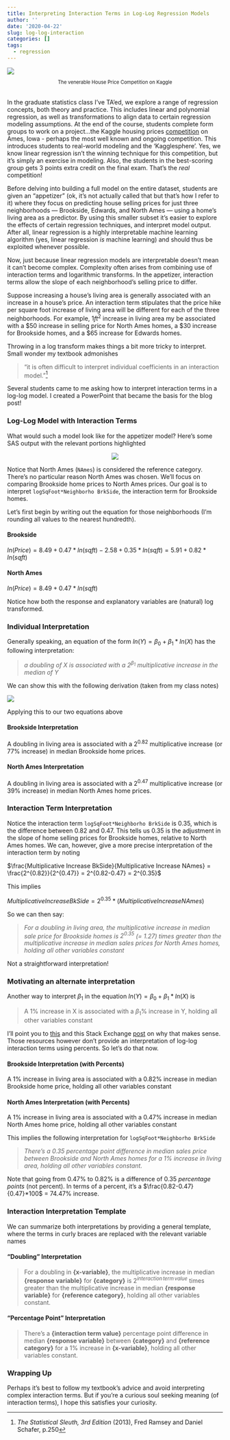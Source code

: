 ```yaml
---
title: Interpreting Interaction Terms in Log-Log Regression Models
author: ''
date: '2020-04-22'
slug: log-log-interaction
categories: []
tags:
  - regression
---
```


<style>
p.caption {
  font-size: 0.8em;
}
</style>

![](/post/2020-04-22-interpreting-interaction-terms-in-log-log-regression-models_files/ames.png)
<center>
<p class="caption">
The venerable House Price Competition on Kaggle
</p>

</center>
<br>
In the graduate statistics class I've TA'ed, we explore a range of regression concepts, both theory and practice.  This includes linear and polynomial regression, as well as transformations to align data to certain regression modeling assumptions. At the end of the course, students complete form groups to work on a project...the Kaggle housing prices [competition](https://www.kaggle.com/c/house-prices-advanced-regression-techniques) on Ames, Iowa - perhaps the most well known and ongoing competition.  This introduces students to real-world modeling and the 'Kagglesphere'.  Yes, we know linear regression isn't the winning technique for this competition, but it's simply an exercise in modeling.  Also, the students in the best-scoring group gets 3 points extra credit on the final exam.  That's the *real* competition!

Before delving into building a full model on the entire dataset, students are given an "appetizer" (ok, it's not actually called that but that's how I refer to it) where they focus on predicting house selling prices for just three neighborhoods &mdash; Brookside, Edwards, and North Ames &mdash; using a home's living area as a predictor.  By using this smaller subset it's easier to explore the effects of certain regression techniques, and interpret model output.  After all, linear regression is a highly interpretable machine learning algorithm (yes, linear regression *is* machine learning) and should thus be exploited whenever possible.

Now, just because linear regression models are interpretable doesn't mean it can't become complex. Complexity often arises from combining use of interaction terms and logarithmic transforms.  In the appetizer, interaction terms allow the slope of each neighborhood's selling price to differ.

Suppose increasing a house's living area is generally associated with an increase in a house's price. An interaction term stipulates that the price hike per square foot increase of living area will be different for each of the three neighborhoods.  For example, 1${ft^2}$ increase in living area my be associated with a \$50 increase in selling price for North Ames homes, a \$30 increase for Brookside homes, and a \$65 increase for Edwards homes. 

Throwing in a log transform makes things a bit more tricky to interpret.  Small wonder my textbook admonishes 

> "it is often difficult to interpret individual coefficients in an interaction model."^[*The Statistical Sleuth, 3rd Edition* (2013), Fred Ramsey and Daniel Schafer, p.250]

Several students came to me asking how to interpret interaction terms in a log-log model.  I created a PowerPoint that became the basis for the blog post!

### Log-Log Model with Interaction Terms

What would such a model look like for the appetizer model?  Here's some SAS output with the relevant portions highlighted 

<center>
![](/post/2020-04-22-interpreting-interaction-terms-in-log-log-regression-models_files/loglogmodel.png)
</center>

Notice that North Ames (```NAmes```) is considered the reference category.  There's no particular reason North Ames was chosen.  We'll focus on comparing Brookside home prices to North Ames prices.  Our goal is to interpret ```logSqFoot*Neighborho BrkSide```, the interaction term for Brookside homes.  

Let's first begin by writing out the equation for those neighborhoods (I'm rounding all values to the nearest hundredth).

#### Brookside 
$ln(Price) = 8.49+0.47*ln(sqft)-2.58+0.35*ln(sqft) = 5.91+0.82*ln(sqft)$

#### North Ames
$ln(Price) = 8.49+0.47*ln(sqft)$

Notice how both the response and explanatory variables are (natural) log transformed.  

### Individual Interpretation

Generally speaking, an equation of the form $ln(Y) = \beta_0 + \beta_1*ln(X)$ has the following interpretation:

> *a doubling of X is associated with a $2^{\beta_1}$ multiplicative increase in the median of Y*

We can show this with the following derivation (taken from my class notes)

![](/post/2020-04-22-interpreting-interaction-terms-in-log-log-regression-models_files/logdoub.png)

Applying this to our two equations above

#### Brookside Interpretation
A doubling in living area is associated with a $2^{0.82}$ multiplicative increase (or 77% increase) in median Brookside home prices.

#### North Ames Interpretation
A doubling in living area is associated with a $2^{0.47}$ multiplicative increase (or 39% increase) in median North Ames home prices.

### Interaction Term Interpretation

Notice the interaction term  ```logSqFoot*Neighborho BrkSide``` is 0.35, which is the difference between 0.82 and 0.47.  This tells us 0.35 is the adjustment in the slope of home selling prices for Brookside homes, relative to North Ames homes.   We can, however, give a more precise interpretation of the interaction term by noting

$\frac{Multiplicative Increase BkSide}{Multiplicative Increase NAmes} = \frac{2^{0.82}}{2^{0.47}} = 2^{0.82-0.47} = 2^{0.35}$

This implies 

$Multiplicative Increase BkSide = 2^{0.35}*(Multiplicative Increase NAmes)$

So we can then say:


> *For a doubling in living area, the multiplicative increase in median sale price for Brookside  homes is $2^{0.35}$ (= 1.27) times greater than the multiplicative increase in median sales prices for North Ames homes, holding all other variables constant*

Not a straightforward interpretation!

### Motivating an alternate interpretation

Another way to interpret $\beta_1$\ in the equation $ln(Y) = \beta_0 + \beta_1*ln(X)$ is 

> A 1% increase in X is associated with a $\beta_1$% increase in Y, holding all other variables constant

I'll point you to [this](https://kenbenoit.net/assets/courses/ME104/logmodels2.pdf) and this Stack Exchange [post](https://stats.stackexchange.com/questions/244199/why-is-it-that-natural-log-changes-are-percentage-changes-what-is-about-logs-th) on why that makes sense.  Those resources however don't provide an interpretation of log-log interaction terms using percents. So let's do that now.

#### Brookside Interpretation (with Percents)

A 1% increase in living area is associated with a 0.82% increase in median Brookside home price, holding all other variables constant

#### North Ames Interpretation (with Percents)

A 1% increase in living area is associated with a 0.47% increase in median North Ames home price, holding all other variables constant

This implies the following interpretation for ```logSqFoot*Neighborho BrkSide```

>*There’s a 0.35 percentage point difference in median sales price between Brookside and North Ames homes for a 1% increase in living area, holding all other variables constant.*

Note that going from 0.47% to 0.82% is a difference of 0.35 *percentage points* (not percent).  In terms of a percent, it’s a $\frac{0.82-0.47}{0.47}*100$ = 74.47% increase.

### Interaction Interpretation Template

We can summarize both interpretations by providing a general template, where the terms in curly braces are replaced with the relevant variable names

#### "Doubling" Interpretation

>For a doubling in **{x-variable}**, the multiplicative increase in median __{response variable}__ for __{category}__ is $2^{interaction\,term\,value}$ times greater than the multiplicative increase in median __{response variable}__ for __{reference category}__, holding all other variables constant.

#### "Percentage Point" Interpretation

>There’s a __\{interaction term value}__ percentage point difference in median __{response variable}__ between __{category}__ and __{reference category}__ for a 1% increase in __{x-variable}__, holding all other variables constant.


### Wrapping Up

Perhaps it's best to follow my textbook's advice and avoid interpreting complex interaction terms.  But if you're a curious soul seeking meaning (of interaction terms), I hope this satisfies your curiosity. 
